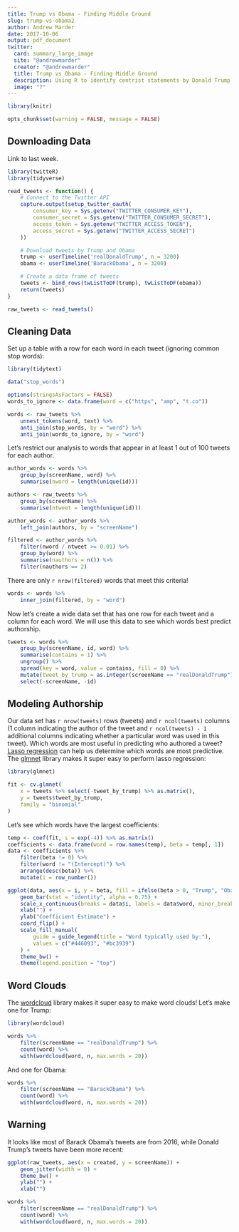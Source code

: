 ```yaml
---
title: Trump vs Obama - Finding Middle Ground
slug: trump-vs-obama2
author: Andrew Marder
date: 2017-10-06
output: pdf_document
twitter:
  card: summary_large_image
  site: "@andrewmarder"
  creator: "@andrewmarder"
  title: Trump vs Obama - Finding Middle Ground
  description: Using R to identify centrist statements by Donald Trump and Barack Obama.
  image: "?"
---
```


```r
library(knitr)

opts_chunk$set(warning = FALSE, message = FALSE)
```



## Downloading Data

Link to last week.

```r
library(twitteR)
library(tidyverse)

read_tweets <- function() {
    # Connect to the Twitter API
    capture.output(setup_twitter_oauth(
        consumer_key = Sys.getenv("TWITTER_CONSUMER_KEY"),
        consumer_secret = Sys.getenv("TWITTER_CONSUMER_SECRET"),
        access_token = Sys.getenv("TWITTER_ACCESS_TOKEN"),
        access_secret = Sys.getenv("TWITTER_ACCESS_SECRET")
    ))

    # Download tweets by Trump and Obama
    trump <- userTimeline('realDonaldTrump', n = 3200)
    obama <- userTimeline('BarackObama', n = 3200)

    # Create a data frame of tweets
    tweets <- bind_rows(twListToDF(trump), twListToDF(obama))
    return(tweets)
}

raw_tweets <- read_tweets()
```


## Cleaning Data

Set up a table with a row for each word in each tweet (ignoring common
stop words):

```r
library(tidytext)

data("stop_words")

options(stringsAsFactors = FALSE)
words_to_ignore <- data.frame(word = c("https", "amp", "t.co"))

words <- raw_tweets %>%
    unnest_tokens(word, text) %>%
    anti_join(stop_words, by = "word") %>%
    anti_join(words_to_ignore, by = "word")
```

Let's restrict our analysis to words that appear in at least 1 out of
100 tweets for each author.

```r
author_words <- words %>%
    group_by(screenName, word) %>%
    summarise(nword = length(unique(id)))

authors <- raw_tweets %>%
    group_by(screenName) %>%
    summarise(ntweet = length(unique(id)))

author_words <- author_words %>%
    left_join(authors, by = "screenName")

filtered <- author_words %>%
    filter(nword / ntweet >= 0.01) %>%
    group_by(word) %>%
    summarise(nauthors = n()) %>%
    filter(nauthors == 2)
```

There are only `r nrow(filtered)` words that meet this criteria!

```r
words <- words %>%
    inner_join(filtered, by = "word")
```


Now let's create a wide data set that has one row for each tweet and a column for each word. We will use this data to see which words best predict authorship.

```r
tweets <- words %>%
    group_by(screenName, id, word) %>%
    summarise(contains = 1) %>%
    ungroup() %>%
    spread(key = word, value = contains, fill = 0) %>%
    mutate(tweet_by_trump = as.integer(screenName == "realDonaldTrump")) %>%
    select(-screenName, -id)
```


## Modeling Authorship

Our data set has `r nrow(tweets)` rows (tweets) and `r ncol(tweets)` columns (1 column indicating the author of the tweet and `r ncol(tweets) - 1` additional columns indicating whether a particular word was used in this tweet). Which words are most useful in predicting who authored a tweet? [Lasso regression](https://en.wikipedia.org/wiki/Lasso_(statistics)) can help us determine which words are most predictive. The [glmnet](https://cran.r-project.org/web/packages/glmnet/index.html) library makes it super easy to perform lasso regression:

```r
library(glmnet)

fit <- cv.glmnet(
    x = tweets %>% select(-tweet_by_trump) %>% as.matrix(),
    y = tweets$tweet_by_trump,
    family = "binomial"
)
```

Let's see which words have the largest coefficients:

```r
temp <- coef(fit, s = exp(-4)) %>% as.matrix()
coefficients <- data.frame(word = row.names(temp), beta = temp[, 1])
data <- coefficients %>%
    filter(beta != 0) %>%
    filter(word != "(Intercept)") %>%
    arrange(desc(beta)) %>%
    mutate(i = row_number())

ggplot(data, aes(x = i, y = beta, fill = ifelse(beta > 0, "Trump", "Obama"))) +
    geom_bar(stat = "identity", alpha = 0.75) +
    scale_x_continuous(breaks = data$i, labels = data$word, minor_breaks = NULL) +
    xlab("") +
    ylab("Coefficient Estimate") +
    coord_flip() +
    scale_fill_manual(
        guide = guide_legend(title = "Word typically used by:"),
        values = c("#446093", "#bc3939")
    ) +
    theme_bw() +
    theme(legend.position = "top")
```


## Word Clouds

The [wordcloud](https://cran.r-project.org/web/packages/wordcloud/index.html) library makes it super easy to make word clouds! Let's make one for Trump:

```r
library(wordcloud)

words %>%
    filter(screenName == "realDonaldTrump") %>%
    count(word) %>%
    with(wordcloud(word, n, max.words = 20))
```

And one for Obama:

```r
words %>%
    filter(screenName == "BarackObama") %>%
    count(word) %>%
    with(wordcloud(word, n, max.words = 20))
```


## Warning

It looks like most of Barack Obama's tweets are from 2016, while Donald Trump's tweets have been more recent:

```r
ggplot(raw_tweets, aes(x = created, y = screenName)) +
    geom_jitter(width = 0) +
    theme_bw() +
    ylab("") +
    xlab("")
```


```r
words %>%
    filter(screenName == "realDonaldTrump") %>%
    count(word) %>%
    with(wordcloud(word, n, max.words = 20))
```
